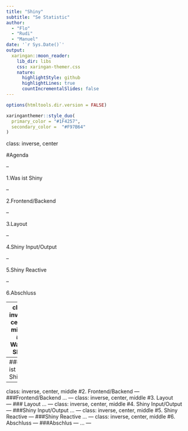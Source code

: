 ```yaml
---
title: "Shiny"
subtitle: "Se Statistic"  
author: 
  - "Flo"
  - "Rudi"
  - "Manuel"
date: '`r Sys.Date()`'
output:
  xaringan::moon_reader:
    lib_dir: libs
    css: xaringan-themer.css
    nature:
      highlightStyle: github
      highlightLines: true
      countIncrementalSlides: false
---
```


```r
options(htmltools.dir.version = FALSE)
```

```r
xaringanthemer::style_duo(
  primary_color = "#1F4257",
  secondary_color =  "#F97B64"
)
```
class: inverse, center

#Agenda

--

1.Was ist Shiny

--

2.Frontend/Backend

--

3.Layout  

--

4.Shiny Input/Output  

--

5.Shiny Reactive

--

6.Abschluss

---
class: inverse, center, middle
#1. Was ist Shiny
---
###Was ist Shiny
...
---
class: inverse, center, middle
#2. Frontend/Backend
---
###Frontend/Backend
...
---
class: inverse, center, middle
#3. Layout  
---
### Layout
...
---
class: inverse, center, middle
#4. Shiny Input/Output  
---
###Shiny Input/Output
...
---
class: inverse, center, middle
#5. Shiny Reactive
---
###Shiny Reactive
...
---
class: inverse, center, middle
#6. Abschluss
---
###Abschlus
---
...
---
